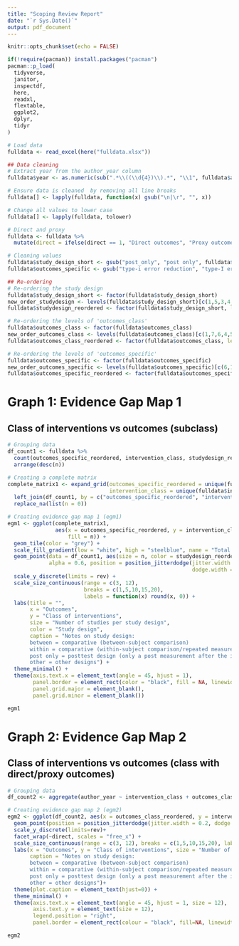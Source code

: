 ```yaml
---
title: "Scoping Review Report"
date: "`r Sys.Date()`"
output: pdf_document
---
```



```r
knitr::opts_chunk$set(echo = FALSE)
```


```r
if(!require(pacman)) install.packages("pacman")
pacman::p_load(
  tidyverse,
  janitor,
  inspectdf,
  here,
  readxl,
  flextable,
  ggplot2,
  dplyr,
  tidyr
)

# Load data
fulldata <- read_excel(here("fulldata.xlsx"))

## Data cleaning
# Extract year from the author_year column
fulldata$year <- as.numeric(sub(".*\\((\\d{4})\\).*", "\\1", fulldata$author_year))

# Ensure data is cleaned  by removing all line breaks
fulldata[] <- lapply(fulldata, function(x) gsub("\n|\r", "", x))

# Change all values to lower case
fulldata[] <- lapply(fulldata, tolower)

# Direct and proxy
fulldata <- fulldata %>%
  mutate(direct = ifelse(direct == 1, "Direct outcomes", "Proxy outcomes"))

# Cleaning values
fulldata$study_design_short <- gsub("post_only", "post only", fulldata$study_design_short)
fulldata$outcomes_specific <- gsub("type-i error reduction", "type-I error reduction", fulldata$outcomes_specific)

## Re-ordering
# Re-ordering the study design
fulldata$study_design_short <- factor(fulldata$study_design_short)
new_order_studydesign <- levels(fulldata$study_design_short)[c(1,5,3,4,2)]
fulldata$studydesign_reordered <- factor(fulldata$study_design_short, levels = new_order_studydesign)

# Re-ordering the levels of 'outcomes_class'
fulldata$outcomes_class <- factor(fulldata$outcomes_class)
new_order_outcomes_class <- levels(fulldata$outcomes_class)[c(1,7,6,4,5,2,8,3)]
fulldata$outcomes_class_reordered <- factor(fulldata$outcomes_class, levels = new_order_outcomes_class)

# Re-ordering the levels of 'outcomes_specific'
fulldata$outcomes_specific <- factor(fulldata$outcomes_specific)
new_order_outcomes_specific <- levels(fulldata$outcomes_specific)[c(6,14,13,15,17,10,16,5,12,8,3,7,4,2,1,11,9)]
fulldata$outcomes_specific_reordered <- factor(fulldata$outcomes_specific, levels = new_order_outcomes_specific)

```


# Graph 1: Evidence Gap Map 1

## Class of interventions vs outcomes (subclass)

```r
# Grouping data
df_count1 <- fulldata %>%
  count(outcomes_specific_reordered, intervention_class, studydesign_reordered) %>%
  arrange(desc(n))

# Creating a complete matrix
complete_matrix1 <- expand_grid(outcomes_specific_reordered = unique(fulldata$outcomes_specific_reordered), 
                                intervention_class = unique(fulldata$intervention_class)) %>%
  left_join(df_count1, by = c("outcomes_specific_reordered", "intervention_class")) %>%
  replace_na(list(n = 0))

# Creating evidence gap map 1 (egm1)
egm1 <- ggplot(complete_matrix1,
               aes(x = outcomes_specific_reordered, y = intervention_class, 
                   fill = n)) +
  geom_tile(color = "grey") + 
  scale_fill_gradient(low = "white", high = "steelblue", name = "Total studies") +
  geom_point(data = df_count1, aes(size = n, color = studydesign_reordered), 
             alpha = 0.6, position = position_jitterdodge(jitter.width = 0.2, 
                                                          dodge.width = 0.5)) +
  scale_y_discrete(limits = rev) +
  scale_size_continuous(range = c(3, 12),
                        breaks = c(1,5,10,15,20), 
                        labels = function(x) round(x, 0)) + 
  labs(title = "",
       x = "Outcomes",
       y = "Class of interventions",
       size = "Number of studies per study design",
       color = "Study design",
       caption = "Notes on study design: 
       between = comparative (between-subject comparison)
       within = comparative (within-subject comparison/repeated measures design)
       post only = posttest design (only a post measurement after the implementation of an intervention and the intervention is explicitly mentioned)
       other = other designs") +
  theme_minimal() +
  theme(axis.text.x = element_text(angle = 45, hjust = 1),  
        panel.border = element_rect(color = "black", fill = NA, linewidth = 1),  
        panel.grid.major = element_blank(), 
        panel.grid.minor = element_blank())  

egm1
```


# Graph 2: Evidence Gap Map 2

## Class of interventions vs outcomes (class with direct/proxy outcomes)

```r
# Grouping data
df_count2 <- aggregate(author_year ~ intervention_class + outcomes_class_reordered + studydesign_reordered + direct, data = fulldata, FUN = length)

# Creating evidence gap map 2 (egm2)
egm2 <- ggplot(df_count2, aes(x = outcomes_class_reordered, y = intervention_class, size = author_year, color = studydesign_reordered)) +
  geom_point(position = position_jitterdodge(jitter.width = 0.2, dodge.width = 0.5), alpha = 0.6) +
  scale_y_discrete(limits=rev)+
  facet_wrap(~direct, scales = "free_x") +
  scale_size_continuous(range = c(3, 12), breaks = c(1,5,10,15,20), labels = function(x) round(x,0)) +
  labs(x = "Outcomes", y = "Class of interventions", size = "Number of studies", color = "Study design",
       caption = "Notes on study design: 
       between = comparative (between-subject comparison)
       within = comparative (within-subject comparison/repeated measures design)
       post only = posttest design (only a post measurement after the implementation of an intervention and the intervention is explicitly mentioned)
       other = other designs")+
  theme(plot.caption = element_text(hjust=0)) +
  theme_minimal() +
  theme(axis.text.x = element_text(angle = 45, hjust = 1, size = 12),
        axis.text.y = element_text(size = 12),
        legend.position = "right",
        panel.border = element_rect(colour = "black", fill=NA, linewidth=1))

egm2
```

